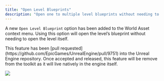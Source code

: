 ```yaml
---
title: "Open Level Blueprints"
description: "Open one to multiple level blueprints without needing to open the levels themselves."
---
```


A new `Open Level Blueprint` option has been added to the World Asset context menu. Using this option will open the level’s blueprint without needing to open the level itself.

<Note>
  This feature has been [pull
  requested](https://github.com/EpicGames/UnrealEngine/pull/9751) into the
  Unreal Engine repository. Once accepted and released, this feature will be
  remove from the toolkit as it will live natively in the engine itself.
</Note>

![](/images/toolkit/OpenLevelBlueprint.png)
